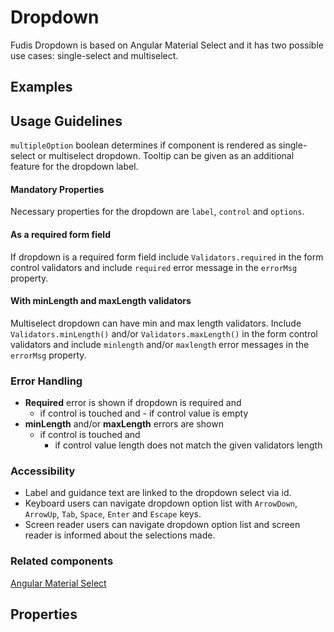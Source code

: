 
<Meta title="Components/Dropdown" />

# Dropdown

Fudis Dropdown is based on Angular Material Select and it has two possible use cases: single-select and multiselect.

## Examples

<Canvas of={DropdownStories.SingleSelect}></Canvas>
<Canvas of={DropdownStories.MultiSelect}></Canvas>

## Usage Guidelines

`multipleOption` boolean determines if component is rendered as single-select or multiselect dropdown. Tooltip can be given as an additional feature for the dropdown label.

#### Mandatory Properties

Necessary properties for the dropdown are `label`, `control` and `options`.

#### As a required form field

If dropdown is a required form field include `Validators.required` in the form control validators and include `required` error message in the `errorMsg` property.

#### With minLength and maxLength validators

Multiselect dropdown can have min and max length validators. Include `Validators.minLength()` and/or `Validators.maxLength()` in the form control validators and include `minlength` and/or `maxlength` error messages in the `errorMsg` property. 

### Error Handling

- **Required** error is shown if dropdown is required and
  - if control is touched and
			- if control value is empty
- **minLength** and/or **maxLength** errors are shown
	- if control is touched and
		- if control value length does not match the given validators length

### Accessibility

- Label and guidance text are linked to the dropdown select via id.
- Keyboard users can navigate dropdown option list with <code>ArrowDown</code>, <code>ArrowUp</code>, <code>Tab</code>, <code>Space</code>, <code>Enter</code> and <code>Escape</code> keys.
- Screen reader users can navigate dropdown option list and screen reader is informed about the selections made.

### Related components

[Angular Material Select](https://material.angular.io/components/select/overview)

## Properties

<ArgTypes of={DropdownComponent} />

